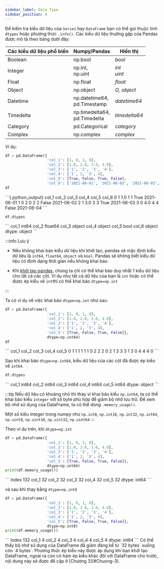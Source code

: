 ```yaml
---
sidebar_label: Data Type
sidebar_position: 4
---
```



Để kiểm tra kiểu dữ liệu của `Series` hay `DataFrame` bạn có thể gọi thuộc tính `dtypes` hoặc phương thức `.info()`. 
Các kiểu dữ liệu thường gặp của Pandas được mô tả theo bảng dưới đây:

Các kiểu dữ liệu phổ biến   |    Numpy/Pandas      |Hiển thị        
--------------------|    ---------------- | --------------
Boolean       |          np.bool     |      *bool*
Integer        |         np.int, <br/>         np.uint         |      *int* <br/>                     *uint*
Float             |      np.float     |     *float*
Object             |     np.object     |    *O, object*
Datetime       |     np.datetime64, <br/> pd.Timestamp   |*datetime64*
Timedelta      |         np.timedelta64, <br/> pd.Timedelta  |*timedelta64*
Category        |        pd.Categorical |   *category*                  
Complex          |       np.complex   |     *complex*




Ví dụ:

```python
df = pd.DataFrame({
                   'col_1': [1, 0, 1, 0], 
                   'col_2': [1.0, 2.0, 3.0, 4.0], 
                   'col_3': ['1', '2', '3', '4'],
                   'col_4': ['1', 2, '3', 4],
                   'col_5': [True, False, True, False],
                   'col_6': ['2021-06-01', '2021-06-02', '2021-06-03', '2021-06-04']})
df
```

<pythonoutput>
```{.python_output}
   col_1  col_2 col_3 col_4  col_5       col_6
0      1    1.0     1     1   True  2021-06-01
1      0    2.0     2     2  False  2021-06-02
2      1    3.0     3     3   True  2021-06-03
3      0    4.0     4     4  False  2021-06-04
```
</pythonoutput>

```python
df.dtypes
```

<pythonoutput>
```
col_1      int64
col_2    float64
col_3     object
col_4     object
col_5       bool
col_6     object
dtype: object
```
</pythonoutput>


:::info Lưu ý

- Nếu không khai báo kiểu dữ liệu khi khởi tạo, pandas sẽ mặc định kiểu dữ liệu là `int64`, `float64`, `object` và `bool`.
Pandas sẽ không biết kiểu dữ liệu có định dạng thời gian nếu không khai báo.

- Khi [khởi tạo pandas](./DataFrame#các-cách-khởi-tạo), chúng ta chỉ có thể khai báo duy nhất 1 kiểu dữ liệu cho tất cả các cột.
Ví dụ như tất cả dữ liệu của bạn là `int` hoặc có thể được ép kiểu về  `int`thì có thể khai báo  `dtype=np.int`

:::

Ta có ví dụ về việc khai báo `dtype=np.int` như sau:

```python
df = pd.DataFrame({
                   'col_1': [1, 0, 1, 0], 
                   'col_2': [1.0, 2.0, 3.0, 4.0], 
                   'col_3': ['1', '2', '3', '4'],
                   'col_4': ['1', 2, '3', 4],
                   'col_5': [True, False, True, False]},
                   dtype=np.int64)
df
```

<pythonoutput>
```
   col_1  col_2  col_3  col_4  col_5
0      1      1      1      1      1
1      0      2      2      2      0
2      1      3      3      3      1
3      0      4      4      4      0
```
</pythonoutput>

Sau khi khai báo `dtype=np.int64`, kiểu dữ liệu của các cột đã được ép kiểu về `int64`.
```python
df.dtypes
```

<pythonoutput>
```
col_1    int64
col_2    int64
col_3    int64
col_4    int64
col_5    int64
dtype: object
```
</pythonoutput>


:::tip 
Nếu dữ liệu có khoảng nhỏ thì thay vì khai báo kiểu `np.int64`, ta có thể khai báo kiểu `integer` với số byte phù hợp để giảm bộ nhớ lưu trữ. 
Để xem bộ nhớ sử dụng của DataFrame, ta có thể dùng `.memory_usage()`.

Một số kiểu integer trong numpy như `np.int8`, `np.int16`, `np.int32`, `np.int64`, `np.uint8`, `np.uint16`, `np.uint32`, `np.uint64`
:::

Theo ví dụ trên, khi `dtype=np.int`

```python
df = pd.DataFrame({
                   'col_1': [1, 0, 1, 0], 
                   'col_2': [1.0, 2.0, 3.0, 4.0], 
                   'col_3': ['1', '2', '3', '4'],
                   'col_4': ['1', 2, '3', 4],
                   'col_5': [True, False, True, False]},
                   dtype=np.int64)
print(df.memory_usage())
```

<pythonoutput>
```
Index    132
col_1     32
col_2     32
col_3     32
col_4     32
col_5     32
dtype: int64
```
</pythonoutput>

và sau khi thay bằng `dtype=np.int8`

```python
df = pd.DataFrame({
                   'col_1': [1, 0, 1, 0], 
                   'col_2': [1.0, 2.0, 3.0, 4.0], 
                   'col_3': ['1', '2', '3', '4'],
                   'col_4': ['1', 2, '3', 4],
                   'col_5': [True, False, True, False]},
                   dtype=np.int8)
print(df.memory_usage())
```

<pythonoutput>
```
Index    132
col_1      4
col_2      4
col_3      4
col_4      4
col_5      4
dtype: int64
```
Có thể thấy bộ nhớ sử dụng của DataFrame đã giảm đáng kể từ `32 bytes` xuống còn `4 bytes`.
</pythonoutput>
Phương thức ép kiểu này được áp dụng khi bạn khởi tạo DataFrame, ngoài ra còn có hàm ép kiểu khác đối với DataFrame cho trước, nội dung này sẽ được đề cập ở [Chương 3](#Chuong-3).
